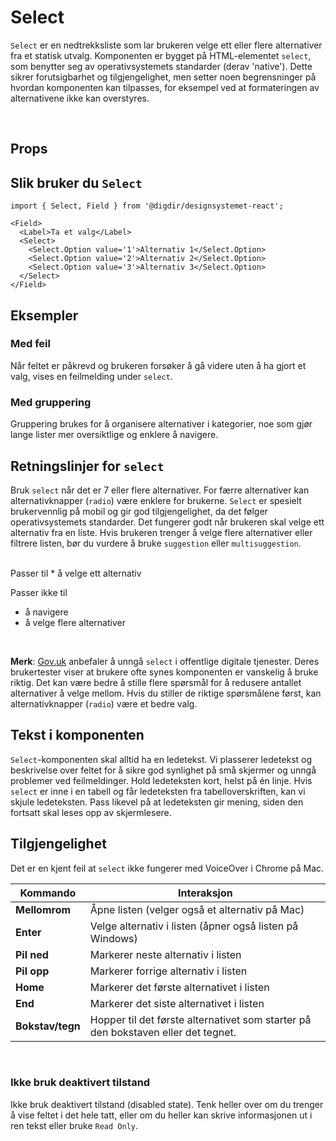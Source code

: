 
<Meta of={SelectStories} />

# Select
`Select` er en nedtrekksliste som lar brukeren velge ett eller flere alternativer fra et statisk utvalg. Komponenten er bygget på HTML-elementet `select`, som benytter seg av operativsystemets standarder (derav 'native'). Dette sikrer forutsigbarhet og tilgjengelighet, men setter noen begrensninger på hvordan komponenten kan tilpasses, for eksempel ved at formateringen av alternativene ikke kan overstyres.

<br/>

## Props

<Primary />
<Controls />

## Slik bruker du `Select`

```tsx
import { Select, Field } from '@digdir/designsystemet-react';

<Field>
  <Label>Ta et valg</Label>
  <Select>
    <Select.Option value='1'>Alternativ 1</Select.Option>
    <Select.Option value='2'>Alternativ 2</Select.Option>
    <Select.Option value='3'>Alternativ 3</Select.Option>
  </Select>
</Field>
```

## Eksempler


### Med feil
Når feltet er påkrevd og brukeren forsøker å gå videre uten å ha gjort et valg, vises en feilmelding under `select`.

<Canvas of={SelectStories.WithError} />

### Med gruppering
Gruppering brukes for å organisere alternativer i kategorier, noe som gjør lange lister mer oversiktlige og enklere å navigere.

<Canvas of={SelectStories.WithOptgroup} />

## Retningslinjer for `select`

Bruk `select` når det er 7 eller flere alternativer. For færre alternativer kan alternativknapper (`radio`) være enklere for brukerne. `Select` er spesielt brukervennlig på mobil og gir god tilgjengelighet, da det følger operativsystemets standarder. Det fungerer godt når brukeren skal velge ett alternativ fra en liste. Hvis brukeren trenger å velge flere alternativer eller filtrere listen, bør du vurdere å bruke `suggestion` eller `multisuggestion`.

<br/>
Passer til 
* å velge ett alternativ

<br/>

Passer ikke til 
* å navigere
* å velge flere alternativer

<br/>

**Merk**: [Gov.uk](https://design-system.service.gov.uk/components/select) anbefaler å unngå `select` i offentlige digitale tjenester. Deres brukertester viser at brukere ofte synes komponenten er vanskelig å bruke riktig. Det kan være bedre å stille flere spørsmål for å redusere antallet alternativer å velge mellom. Hvis du stiller de riktige spørsmålene først, kan alternativknapper (`radio`) være et bedre valg.

## Tekst i komponenten
`Select`-komponenten skal alltid ha en ledetekst. Vi plasserer ledetekst og beskrivelse over feltet for å sikre god synlighet på små skjermer og unngå problemer ved feilmeldinger. Hold ledeteksten kort, helst på én linje.
Hvis `select` er inne i en tabell og får ledeteksten fra tabelloverskriften, kan vi skjule ledeteksten. Pass likevel på at ledeteksten gir mening, siden den fortsatt skal leses opp av skjermlesere.

## Tilgjengelighet
Det er en kjent feil at `select` ikke fungerer med VoiceOver i Chrome på Mac.
<br/>

| **Kommando** | **Interaksjon** |
| --- | --- |
| **Mellomrom** | Åpne listen (velger også et alternativ på Mac) |
| **Enter** | Velge alternativ i listen (åpner også listen på Windows) |
| **Pil ned** | Markerer neste alternativ i listen |
| **Pil opp** | Markerer forrige alternativ i listen |
| **Home** | Markerer det første alternativet i listen |
| **End** | Markerer det siste alternativet i listen |
| **Bokstav/tegn** | Hopper til det første alternativet som starter på den bokstaven eller det tegnet. |

<br/>

### Ikke bruk deaktivert tilstand
Ikke bruk deaktivert tilstand (disabled state). Tenk heller over om du trenger å vise feltet i det hele tatt, eller om du heller kan skrive informasjonen ut i ren tekst eller bruke `Read Only`.



